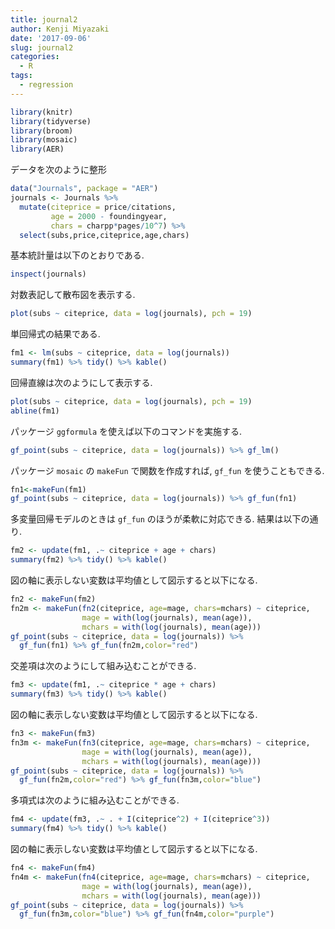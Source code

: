 ```yaml
---
title: journal2
author: Kenji Miyazaki
date: '2017-09-06'
slug: journal2
categories:
  - R
tags:
  - regression
---
```


```r
library(knitr)
library(tidyverse)
library(broom)
library(mosaic)
library(AER)

```

データを次のように整形
```r
data("Journals", package = "AER")
journals <- Journals %>% 
  mutate(citeprice = price/citations,
         age = 2000 - foundingyear,
         chars = charpp*pages/10^7) %>%
  select(subs,price,citeprice,age,chars)
```

基本統計量は以下のとおりである.
```r
inspect(journals)
```

対数表記して散布図を表示する. 
```r
plot(subs ~ citeprice, data = log(journals), pch = 19)
```


単回帰式の結果である.
```r
fm1 <- lm(subs ~ citeprice, data = log(journals))
summary(fm1) %>% tidy() %>% kable()
```

回帰直線は次のようにして表示する.
```r
plot(subs ~ citeprice, data = log(journals), pch = 19)
abline(fm1)
```

パッケージ `ggformula` を使えば以下のコマンドを実施する.
```r
gf_point(subs ~ citeprice, data = log(journals)) %>% gf_lm()
```

パッケージ `mosaic` の `makeFun` で関数を作成すれば, `gf_fun` を使うこともできる.
```r
fn1<-makeFun(fm1)
gf_point(subs ~ citeprice, data = log(journals)) %>% gf_fun(fn1)
```

多変量回帰モデルのときは `gf_fun` のほうが柔軟に対応できる.
結果は以下の通り.
```r
fm2 <- update(fm1, .~ citeprice + age + chars)
summary(fm2) %>% tidy() %>% kable()
```

図の軸に表示しない変数は平均値として図示すると以下になる.
```r
fn2 <- makeFun(fm2)
fn2m <- makeFun(fn2(citeprice, age=mage, chars=mchars) ~ citeprice, 
                mage = with(log(journals), mean(age)),
                mchars = with(log(journals), mean(age)))
gf_point(subs ~ citeprice, data = log(journals)) %>% 
  gf_fun(fn1) %>% gf_fun(fn2m,color="red")
```

交差項は次のようにして組み込むことができる.
```r
fm3 <- update(fm1, .~ citeprice * age + chars)
summary(fm3) %>% tidy() %>% kable()
```

図の軸に表示しない変数は平均値として図示すると以下になる.
```r
fn3 <- makeFun(fm3)
fn3m <- makeFun(fn3(citeprice, age=mage, chars=mchars) ~ citeprice, 
                mage = with(log(journals), mean(age)),
                mchars = with(log(journals), mean(age)))
gf_point(subs ~ citeprice, data = log(journals)) %>% 
  gf_fun(fn2m,color="red") %>% gf_fun(fn3m,color="blue")
```

多項式は次のように組み込むことができる.
```r
fm4 <- update(fm3, .~ . + I(citeprice^2) + I(citeprice^3))
summary(fm4) %>% tidy() %>% kable()
```

図の軸に表示しない変数は平均値として図示すると以下になる.
```r
fn4 <- makeFun(fm4)
fn4m <- makeFun(fn4(citeprice, age=mage, chars=mchars) ~ citeprice, 
                mage = with(log(journals), mean(age)),
                mchars = with(log(journals), mean(age)))
gf_point(subs ~ citeprice, data = log(journals)) %>% 
  gf_fun(fn3m,color="blue") %>% gf_fun(fn4m,color="purple")
```





